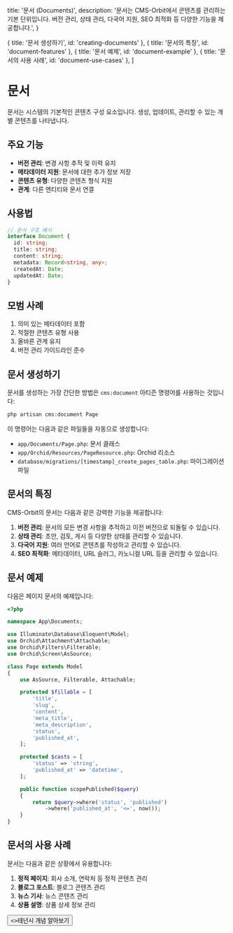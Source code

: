   title: '문서 (Documents)',
  description:
    '문서는 CMS-Orbit에서 콘텐츠를 관리하는 기본 단위입니다. 버전 관리, 상태 관리, 다국어 지원, SEO 최적화 등 다양한 기능을 제공합니다.',
}

  { title: '문서 생성하기', id: 'creating-documents' },
  { title: '문서의 특징', id: 'document-features' },
  { title: '문서 예제', id: 'document-example' },
  { title: '문서의 사용 사례', id: 'document-use-cases' },
]

# 문서

문서는 시스템의 기본적인 콘텐츠 구성 요소입니다. 생성, 업데이트, 관리할 수 있는 개별 콘텐츠를 나타냅니다.

## 주요 기능

- **버전 관리**: 변경 사항 추적 및 이력 유지
- **메타데이터 지원**: 문서에 대한 추가 정보 저장
- **콘텐츠 유형**: 다양한 콘텐츠 형식 지원
- **관계**: 다른 엔티티와 문서 연결

## 사용법

```typescript
// 문서 구조 예시
interface Document {
  id: string;
  title: string;
  content: string;
  metadata: Record<string, any>;
  createdAt: Date;
  updatedAt: Date;
}
```

## 모범 사례

1. 의미 있는 메타데이터 포함
2. 적절한 콘텐츠 유형 사용
3. 올바른 관계 유지
4. 버전 관리 가이드라인 준수

## 문서 생성하기

문서를 생성하는 가장 간단한 방법은 `cms:document` 아티즌 명령어를 사용하는 것입니다:

```bash {{ title: '문서 생성 명령어' }}
php artisan cms:document Page
```

이 명령어는 다음과 같은 파일들을 자동으로 생성합니다:

- `app/Documents/Page.php`: 문서 클래스
- `app/Orchid/Resources/PageResource.php`: Orchid 리소스
- `database/migrations/[timestamp]_create_pages_table.php`: 마이그레이션 파일

## 문서의 특징

CMS-Orbit의 문서는 다음과 같은 강력한 기능을 제공합니다:

1. **버전 관리**: 문서의 모든 변경 사항을 추적하고 이전 버전으로 되돌릴 수 있습니다.
2. **상태 관리**: 초안, 검토, 게시 등 다양한 상태를 관리할 수 있습니다.
3. **다국어 지원**: 여러 언어로 콘텐츠를 작성하고 관리할 수 있습니다.
4. **SEO 최적화**: 메타데이터, URL 슬러그, 카노니컬 URL 등을 관리할 수 있습니다.

## 문서 예제

다음은 페이지 문서의 예제입니다:

```php {{ title: '페이지 문서 예제' }}
<?php

namespace App\Documents;

use Illuminate\Database\Eloquent\Model;
use Orchid\Attachment\Attachable;
use Orchid\Filters\Filterable;
use Orchid\Screen\AsSource;

class Page extends Model
{
    use AsSource, Filterable, Attachable;

    protected $fillable = [
        'title',
        'slug',
        'content',
        'meta_title',
        'meta_description',
        'status',
        'published_at',
    ];

    protected $casts = [
        'status' => 'string',
        'published_at' => 'datetime',
    ];

    public function scopePublished($query)
    {
        return $query->where('status', 'published')
            ->where('published_at', '<=', now());
    }
}
```

## 문서의 사용 사례

문서는 다음과 같은 상황에서 유용합니다:

1. **정적 페이지**: 회사 소개, 연락처 등 정적 콘텐츠 관리
2. **블로그 포스트**: 블로그 콘텐츠 관리
3. **뉴스 기사**: 뉴스 콘텐츠 관리
4. **상품 설명**: 상품 상세 정보 관리

<div className="not-prose">
  <Button href="/core-concepts/tenancy" variant="text" arrow="right">
    <>테넌시 개념 알아보기</>
  </Button>
</div> 